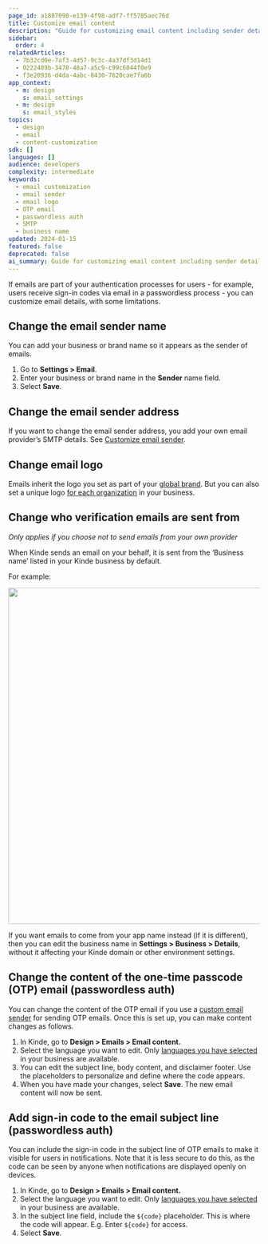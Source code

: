 ```yaml
---
page_id: a1887098-e139-4f98-adf7-ff5785aec76d
title: Customize email content
description: "Guide for customizing email content including sender details, logo configuration, OTP email customization, and multi-language support for authentication emails."
sidebar:
  order: 4
relatedArticles:
  - 7b32cd0e-7af3-4d57-9c3c-4a37df3d14d1
  - 0222489b-3478-48a7-a5c9-c99c6044f0e9
  - f3e20936-d4da-4abc-8430-7620cae7fa6b
app_context:
  - m: design
    s: email_settings
  - m: design
    s: email_styles
topics:
  - design
  - email
  - content-customization
sdk: []
languages: []
audience: developers
complexity: intermediate
keywords:
  - email customization
  - email sender
  - email logo
  - OTP email
  - passwordless auth
  - SMTP
  - business name
updated: 2024-01-15
featured: false
deprecated: false
ai_summary: Guide for customizing email content including sender details, logo configuration, OTP email customization, and multi-language support for authentication emails.
---
```


If emails are part of your authentication processes for users - for example, users receive sign-in codes via email in a passwordless process - you can customize email details, with some limitations.

## **Change the email sender** **name**

You can add your business or brand name so it appears as the sender of emails.

1. Go to **Settings > Email**.
2. Enter your business or brand name in the **Sender** name field.
3. Select **Save**.

## Change the email sender address

If you want to change the email sender address, you add your own email provider’s SMTP details. See [Customize email sender](/get-started/connect/customize-email-sender/).

## **Change email logo**

Emails inherit the logo you set as part of your [global brand](/design/brand/global-brand-defaults/). But you can also set a unique logo [for each organization](/design/brand/apply-branding-for-an-organization/) in your business.

## Change who verification emails are sent from

_Only applies if you choose not to send emails from your own provider_

When Kinde sends an email on your behalf, it is sent from the ‘Business name’ listed in your Kinde business by default.

For example:

<img
  src="https://imagedelivery.net/skPPZTHzSlcslvHjesZQcQ/aad2b06f-1a1d-4da0-8643-ef3709cb9c00/public
  alt="
  width="672px"
  height="auto"
  fetchpriority="low"
  loading="lazy"
  decoding="async"
/>

If you want emails to come from your app name instead (if it is different), then you can edit the business name in **Settings > Business > Details**, without it affecting your Kinde domain or other environment settings.

## Change the content of the one-time passcode (OTP) email (passwordless auth)

You can change the content of the OTP email if you use a [custom email sender](/get-started/connect/customize-email-sender/) for sending OTP emails. Once this is set up, you can make content changes as follows.

1. In Kinde, go to **Design > Emails > Email content.**
2. Select the language you want to edit. Only [languages you have selected](/design/content-customization/set-language-for-pages/) in your business are available.
3. You can edit the subject line, body content, and disclaimer footer. Use the placeholders to personalize and define where the code appears.
4. When you have made your changes, select **Save**. The new email content will now be sent.

## Add sign-in code to the email subject line (passwordless auth)

You can include the sign-in code in the subject line of OTP emails to make it visible for users in notifications. Note that it is less secure to do this, as the code can be seen by anyone when notifications are displayed openly on devices.

1. In Kinde, go to **Design > Emails > Email content.**
2. Select the language you want to edit. Only [languages you have selected](/design/content-customization/set-language-for-pages/) in your business are available.
3. In the subject line field, include the `${code}` placeholder. This is where the code will appear. E.g. Enter `${code}` for access.
4. Select **Save**.
